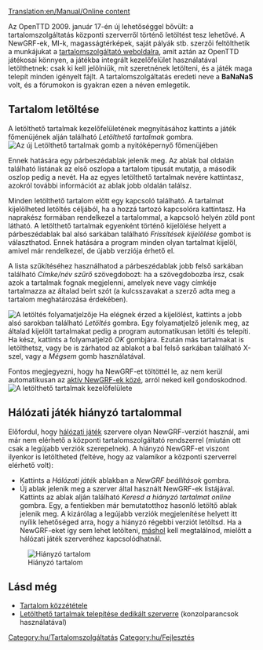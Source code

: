 [[Translation:en/Manual/Online content]]

{{hu/Tartalomjegyzék}}
{{hu/Programjellemző|0.7|align="right"|text=(0.7.0 verzió óta)}}

Az OpenTTD 2009. január 17-én új lehetőséggel bővült: a tartalomszolgáltatás központi szerverről történő letöltést tesz lehetővé. A NewGRF-ek, MI-k, magasságtérképek, saját pályák stb. szerzői feltölthetik a munkájukat a [http://content.openttd.org tartalomszolgáltató weboldalra], amit aztán az OpenTTD játékosai könnyen, a játékba integrált kezelőfelület használatával letölthetnek: csak ki kell jelölniük, mit szeretnének letölteni, és a játék maga telepít minden igényelt fájlt. A tartalomszolgáltatás eredeti neve a '''BaNaNaS''' volt, és a fórumokon is gyakran ezen a néven emlegetik.

==Tartalom letöltése==
A letölthető tartalmak kezelőfelületének megnyitásához kattints a játék főmenüjének alján található ''Letölthető tartalmak'' gombra.
[[File:en/MainMenu CheckOnlineContent.png|center|frame|Az új ''Letölthető tartalmak'' gomb a nyitóképernyő főmenüjében]]

Ennek hatására egy párbeszédablak jelenik meg. Az ablak bal oldalán található listának az első oszlopa a tartalom típusát mutatja, a második oszlop pedig a nevét. Ha az egyes letölthető tartalmak nevére kattintasz, azokról további információt az ablak jobb oldalán találsz.

Minden letölthető tartalom előtt egy kapcsoló található. A tartalmat kijelölheted letöltés céljából, ha a hozzá tartozó kapcsolóra kattintasz. Ha naprakész formában rendelkezel a tartalommal, a kapcsoló helyén zöld pont látható.
A letölthető tartalmak egyenként történő kijelölése helyett a párbeszédablak bal alsó sarkában található ''Frissítések kijelölése'' gombot is választhatod. Ennek hatására a program minden olyan tartalmat kijelöl, amivel már rendelkezel, de újabb verziója érhető el.

A lista szűkítéséhez használhatod a párbeszédablak jobb felső sarkában található ''Címke/név szűrő'' szövegdobozt: ha a szövegdobozba írsz, csak azok a tartalmak fognak megjelenni, amelyek neve vagy címkéje tartalmazza az általad beírt szót (a kulcsszavakat a szerző adta meg a tartalom meghatározása érdekében).

[[File:en/ContentDownloading Progress.png|left|frame|A letöltés folyamatjelzője]] Ha elégnek érzed a kijelölést, kattints a jobb alsó sarokban található ''Letöltés'' gombra. Egy folyamatjelző jelenik meg, az általad kijelölt tartalmakat pedig a program automatikusan letölti és telepíti. Ha kész, kattints a folyamatjelző ''OK'' gombjára. Ezután más tartalmakat is letölthetsz, vagy be is zárhatod az ablakot a bal felső sarkában található X-szel, vagy a ''Mégsem'' gomb használatával.

Fontos megjegyezni, hogy ha NewGRF-et töltöttél le, az nem kerül automatikusan az [[hu/Manual/NewGRF#NewGRF-ek aktiválása|aktív NewGRF-ek közé]], arról neked kell gondoskodnod.
[[File:en/ContentDownloading2.png|center|frame|A letölthető tartalmak kezelőfelülete]]

==Hálózati játék hiányzó tartalommal==
Előfordul, hogy [[hu/Manual/Hálózati játék|hálózati játék]] szervere olyan NewGRF-verziót használ, ami már nem elérhető a központi tartalomszolgáltató rendszerrel (miután ott csak a legújabb verziók szerepelnek). A hiányzó NewGRF-et viszont ilyenkor is letöltheted (feltéve, hogy az valamikor a központi szerverrel elérhető volt):
* Kattints a ''Hálózati játék'' ablakban a ''NewGRF beállítások'' gombra. 
* Új ablak jelenik meg a szerver által használt NewGRF-ek listájával. Kattints az ablak alján található ''Keresd a hiányzó tartalmat online'' gombra. Egy, a fentiekben már bemutatotthoz hasonló letöltő ablak jelenik meg. A kizárólag a legújabb verziók megjelenítése helyett itt nyílik lehetőséged arra, hogy a hiányzó régebbi verziót letöltsd. Ha a NewGRF-eket így sem lehet letölteni, [[hu/FAQ NewGRF|máshol]] kell megtalálnod, mielőtt a hálózati játék szerveréhez kapcsolódhatnál.
[[File:en/server join bananas.png|center|frame|Hiányzó tartalom]]

==Lásd még==
*[[hu/Manual/Tartalomszolgáltatás|Tartalom közzététele]]
*[[hu/Dedikált szerver#Letölthető tartalmak telepítése|Letölthető tartalmak telepítése dedikált szerverre]] (konzolparancsok használatával)

[[Category:hu/Tartalomszolgáltatás]]
[[Category:hu/Fejlesztés]]